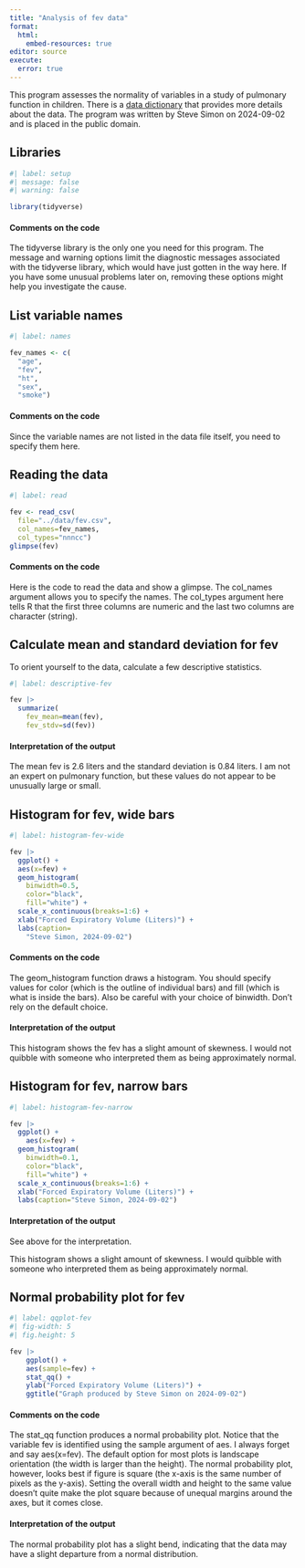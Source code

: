 ```yaml
---
title: "Analysis of fev data"
format: 
  html:
    embed-resources: true
editor: source
execute: 
  error: true
---
```


This program assesses the normality of variables in a study of pulmonary function in children. There is a [data dictionary][dd] that provides more details about the data. The program was written by Steve Simon on 2024-09-02 and is placed in the public domain.

[dd]: https://github.com/pmean/datasets/blob/master/fev.yaml

## Libraries

```r
#| label: setup
#| message: false
#| warning: false

library(tidyverse)
```

#### Comments on the code

The tidyverse library is the only one you need for this program. The message and warning options limit the diagnostic messages associated with the tidyverse library, which would have just gotten in the way here. If you have some unusual problems later on, removing these options might help you investigate the cause.

## List variable names

```r
#| label: names

fev_names <- c(
  "age",
  "fev",
  "ht",
  "sex",
  "smoke")
```

#### Comments on the code

Since the variable names are not listed in the data file itself, you need to specify them here.

## Reading the data

```r
#| label: read

fev <- read_csv(
  file="../data/fev.csv",
  col_names=fev_names,
  col_types="nnncc")
glimpse(fev)
```

#### Comments on the code

Here is the code to read the data and show a glimpse. The col_names argument allows you to specify the names. The col_types argument here tells R that the first three columns are numeric and the last two columns are character (string).

## Calculate mean and standard deviation for fev

To orient yourself to the data, calculate a few descriptive statistics.

```r
#| label: descriptive-fev

fev |>
  summarize(
    fev_mean=mean(fev),
    fev_stdv=sd(fev))
```

#### Interpretation of the output

The mean fev is 2.6 liters and the standard deviation is 0.84 liters. I am not an expert on pulmonary function, but these values do not appear to be unusually large or small.

## Histogram for fev, wide bars

```r
#| label: histogram-fev-wide

fev |>
  ggplot() +
  aes(x=fev) +
  geom_histogram(
    binwidth=0.5,
    color="black",
    fill="white") + 
  scale_x_continuous(breaks=1:6) +
  xlab("Forced Expiratory Volume (Liters)") +
  labs(caption=
    "Steve Simon, 2024-09-02")
```

#### Comments on the code

The geom_histogram function draws a histogram. You should specify values for color (which is the outline of individual bars) and fill (which is what is inside the bars). Also be careful with your choice of binwidth. Don't rely on the default choice.

#### Interpretation of the output

This histogram shows the fev has a slight amount of skewness. I would not quibble with someone who interpreted them as being approximately normal.

## Histogram for fev, narrow bars

```r
#| label: histogram-fev-narrow

fev |>
  ggplot() +
	aes(x=fev) +
  geom_histogram(
    binwidth=0.1,
    color="black",
    fill="white") +
  scale_x_continuous(breaks=1:6) +
  xlab("Forced Expiratory Volume (Liters)") +
  labs(caption="Steve Simon, 2024-09-02")
```

#### Interpretation of the output

See above for the interpretation.

This histogram shows a slight amount of skewness. I would quibble with someone who interpreted them as being approximately normal.

## Normal probability plot for fev

```r
#| label: qqplot-fev
#| fig-width: 5
#| fig.height: 5

fev |>
	ggplot() +
	aes(sample=fev) +
	stat_qq() +
	ylab("Forced Expiratory Volume (Liters)") +
	ggtitle("Graph produced by Steve Simon on 2024-09-02")
```

#### Comments on the code

The stat_qq function produces a normal probability plot. Notice that the variable fev is identified using the sample argument of aes. I always forget and say aes(x=fev). The default option for most plots is landscape orientation (the width is larger than the height). The normal probability plot, however, looks best if figure is square (the x-axis is the same number of pixels as the y-axis). Setting the overall width and height to the same value doesn't quite make the plot square because of unequal margins around the axes, but it comes close.

#### Interpretation of the output

The normal probability plot has a slight bend,  indicating that the data may have a slight departure from a normal distribution.
